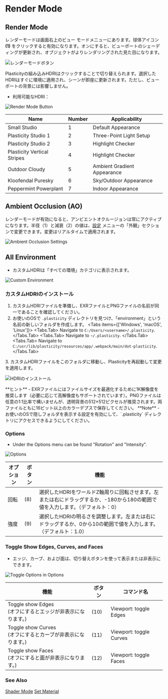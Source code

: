 
# Render Mode

## Render Mode

レンダーモードは画面右上のビュー モードメニューにあります。球体アイコン **(1)** をクリックすると有効になります。オンにすると、ビューポートのシェーディングが更新され、オブジェクトがよりレンダリングされた見た目になります。

![レンダーモードボタン](/img/render-mode-button.png)

Plasticityの組み込みHDRIはクリックすることで切り替えられます。選択したHDRIはすぐに環境に適用され、シーンが即座に更新されます。ただし、ビューポートの背景には影響しません。

- 利用可能なHDRI：

![Render Mode Button](/img/render-mode-preview-1.png)

| Name | Number | Applicability | 
| ---- | ------ | ------------- | 
| Small Studio | 1 | Default Appearance | 
| Plasticity Studio 1| 2 | Three-Point Light Setup| 
| Plasticity Studio 2| 3 | Highlight Checker | 
| Plasticity Vertical Stripes | 4 | Highlight Checker | 
| Outdoor Cloudy | 5 | Ambient Gradient Appearance | 
| Kloofendal Puresky | 6 | Sky/Outdoor Appearance | 
| Peppermint Powerplant | 7 | Indoor Appearance | 

## Ambient Occlusion (AO)

レンダーモードが有効になると、アンビエントオクルージョンは常にアクティブになります。半径（1）と減衰（2）の値は、[設定](/plasticity-essentials/preferences) メニューの「外観」セクションで変更できます。変更はリアルタイムで適用されます。

![Ambient Occlusion Settings](/img/ao-settings.png)

## All Environment

- カスタムHDRIは「すべての環境」カテゴリに表示されます。

![Custom Environment](/img/custom-hdri-preview.png)

### カスタムHDRIのインストール

1. カスタムHDRIファイルを準備し、EXRファイルとPNGファイルの名前が同一であることを確認してください。
2. お使いのOSで `.plasticity` ディレクトリを見つけ、「environment」という名前の新しいフォルダを作成します。
<Tabs items={['Windows', 'macOS', 'Linux']}>
    <Tabs.Tab>
    Navigate to `C:/Users/<username>/.plasticity`.
    </Tabs.Tab>
    <Tabs.Tab>
    Navigate to `~/.plasticity`.
    </Tabs.Tab>
    <Tabs.Tab>
    Navigate to `C:/usr/lib/plasticity/resources/app/.webpack/main/dot-plasticity`.
    </Tabs.Tab>
</Tabs>
3. カスタムHDRIファイルをこのフォルダに移動し、Plasticityを再起動して変更を適用します。

![HDRIのインストール](/img/installing-hdri-preview.png)

<Callout type="info" emoji="💡">
**ヒント**  
- EXRファイルにはファイルサイズを最適化するために1K解像度を推奨します（必要に応じて高解像度もサポートされています）。PNGファイルは任意の1:1比率で構いませんが、透明背景の512×512ピクセルが推奨されます。両ファイルともに16ビット以上のカラーデプスで保存してください。
</Callout>

<Callout emoji="❗">
**Note**     
- お使いのOSで隠しフォルダを表示する設定を有効にして、`.plasticity` ディレクトリにアクセスできるようにしてください。
</Callout>

### Options

- Under the Options menu can be found "Rotation" and "Intensity".

![Options](/img/options-rotation-intensity-1.png)

| オプション  | ボタン | 機能                                                                                                    |
| ---------- | ------ | ----------------------------------------------------------------------------------------------------- |
| 回転       | (8)    | 選択したHDRIをワールドZ軸周りに回転させます。左または右にドラッグするか、-180から180の範囲で値を入力します。（デフォルト：0）        |
| 強度       | (9)    | 選択したHDRIの明るさを調整します。左または右にドラッグするか、0から10の範囲で値を入力します。（デフォルト：1.0）                        |
 
 ### Toggle Show Edges, Curves, and Faces

- エッジ、カーブ、および面は、切り替えボタンを使って表示または非表示にできます。

![Toggle Options in Options](/img/option-toggle-edges-curves-faces.png)

| 機能                                                        | ボタン | コマンド名                  |
| ----------------------------------------------------------- | ------ | --------------------------- |
| Toggle show Edges <br />(オフにするとエッジが非表示になります。) | (10)   | Viewport: toggle Edges    |
| Toggle show Curves <br />(オフにするとカーブが非表示になります。) | (11)   | Viewport: toggle Curves    |
| Toggle show Faces <br />(オフにすると面が非表示になります。)         | (12)   | Viewport: toggle Faces  |


### See Also
[Shader Mode](/plasticity-essentials/shader-mode)
[Set Material](/common/set-material)